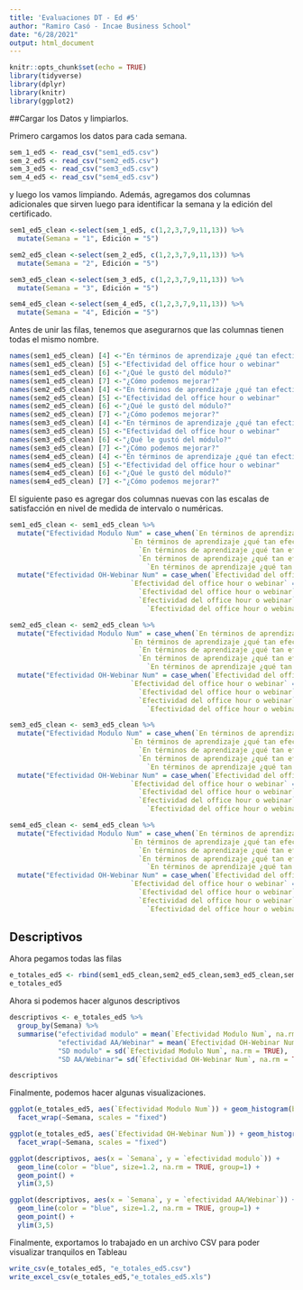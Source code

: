 ```yaml
---
title: 'Evaluaciones DT - Ed #5'
author: "Ramiro Casó - Incae Business School"
date: "6/28/2021"
output: html_document
---
```



```r
knitr::opts_chunk$set(echo = TRUE)
library(tidyverse)
library(dplyr)
library(knitr)
library(ggplot2)
```

##Cargar los Datos y limpiarlos.  

Primero cargamos los datos para cada semana.
```r
sem_1_ed5 <- read_csv("sem1_ed5.csv")
sem_2_ed5 <- read_csv("sem2_ed5.csv")
sem_3_ed5 <- read_csv("sem3_ed5.csv")
sem_4_ed5 <- read_csv("sem4_ed5.csv")
```

y luego los vamos limpiando. Además, agregamos dos columnas adicionales que sirven luego para identificar la semana y la edición del certificado. 


```r
sem1_ed5_clean <-select(sem_1_ed5, c(1,2,3,7,9,11,13)) %>% 
  mutate(Semana = "1", Edición = "5")

sem2_ed5_clean <-select(sem_2_ed5, c(1,2,3,7,9,11,13)) %>% 
  mutate(Semana = "2", Edición = "5")

sem3_ed5_clean <-select(sem_3_ed5, c(1,2,3,7,9,11,13)) %>% 
  mutate(Semana = "3", Edición = "5")

sem4_ed5_clean <-select(sem_4_ed5, c(1,2,3,7,9,11,13)) %>% 
  mutate(Semana = "4", Edición = "5")

```

Antes de unir las filas, tenemos que asegurarnos que las columnas tienen todas el mismo nombre. 

```r
names(sem1_ed5_clean) [4] <-"En términos de aprendizaje ¿qué tan efectivo fue este módulo?" 
names(sem1_ed5_clean) [5] <-"Efectividad del office hour o webinar" 
names(sem1_ed5_clean) [6] <-"¿Qué le gustó del módulo?" 
names(sem1_ed5_clean) [7] <-"¿Cómo podemos mejorar?" 
names(sem2_ed5_clean) [4] <-"En términos de aprendizaje ¿qué tan efectivo fue este módulo?" 
names(sem2_ed5_clean) [5] <-"Efectividad del office hour o webinar" 
names(sem2_ed5_clean) [6] <-"¿Qué le gustó del módulo?" 
names(sem2_ed5_clean) [7] <-"¿Cómo podemos mejorar?" 
names(sem3_ed5_clean) [4] <-"En términos de aprendizaje ¿qué tan efectivo fue este módulo?" 
names(sem3_ed5_clean) [5] <-"Efectividad del office hour o webinar" 
names(sem3_ed5_clean) [6] <-"¿Qué le gustó del módulo?" 
names(sem3_ed5_clean) [7] <-"¿Cómo podemos mejorar?" 
names(sem4_ed5_clean) [4] <-"En términos de aprendizaje ¿qué tan efectivo fue este módulo?" 
names(sem4_ed5_clean) [5] <-"Efectividad del office hour o webinar" 
names(sem4_ed5_clean) [6] <-"¿Qué le gustó del módulo?" 
names(sem4_ed5_clean) [7] <-"¿Cómo podemos mejorar?" 
```

El siguiente paso es agregar dos columnas nuevas con las escalas de satisfacción en nivel de medida de intervalo o numéricas. 

```r
sem1_ed5_clean <- sem1_ed5_clean %>% 
  mutate("Efectividad Modulo Num" = case_when(`En términos de aprendizaje ¿qué tan efectivo fue este módulo?` == "Muy efectivo" ~ 5,
                              `En términos de aprendizaje ¿qué tan efectivo fue este módulo?` == "Efectivo" ~ 4,
                                `En términos de aprendizaje ¿qué tan efectivo fue este módulo?` == "Neutral" ~ 3,
                                `En términos de aprendizaje ¿qué tan efectivo fue este módulo?` == "Inefectivo" ~ 2,
                                  `En términos de aprendizaje ¿qué tan efectivo fue este módulo?` == "Muy inefectivo" ~ 1)) %>%
  mutate("Efectividad OH-Webinar Num" = case_when(`Efectividad del office hour o webinar` == "Muy efectivo" ~ 5,
                              `Efectividad del office hour o webinar` == "Efectivo" ~ 4,
                                `Efectividad del office hour o webinar` == "Neutral" ~ 3,
                                `Efectividad del office hour o webinar` == "Inefectivo" ~ 2,
                                  `Efectividad del office hour o webinar` == "Muy inefectivo" ~ 1))

sem2_ed5_clean <- sem2_ed5_clean %>% 
  mutate("Efectividad Modulo Num" = case_when(`En términos de aprendizaje ¿qué tan efectivo fue este módulo?` == "Muy efectivo" ~ 5,
                              `En términos de aprendizaje ¿qué tan efectivo fue este módulo?` == "Efectivo" ~ 4,
                                `En términos de aprendizaje ¿qué tan efectivo fue este módulo?` == "Neutral" ~ 3,
                                `En términos de aprendizaje ¿qué tan efectivo fue este módulo?` == "Inefectivo" ~ 2,
                                  `En términos de aprendizaje ¿qué tan efectivo fue este módulo?` == "Muy inefectivo" ~ 1)) %>%
  mutate("Efectividad OH-Webinar Num" = case_when(`Efectividad del office hour o webinar` == "Muy efectivo" ~ 5,
                              `Efectividad del office hour o webinar` == "Efectivo" ~ 4,
                                `Efectividad del office hour o webinar` == "Neutral" ~ 3,
                                `Efectividad del office hour o webinar` == "Inefectivo" ~ 2,
                                  `Efectividad del office hour o webinar` == "Muy inefectivo" ~ 1))

sem3_ed5_clean <- sem3_ed5_clean %>% 
  mutate("Efectividad Modulo Num" = case_when(`En términos de aprendizaje ¿qué tan efectivo fue este módulo?` == "Muy efectivo" ~ 5,
                              `En términos de aprendizaje ¿qué tan efectivo fue este módulo?` == "Efectivo" ~ 4,
                                `En términos de aprendizaje ¿qué tan efectivo fue este módulo?` == "Neutral" ~ 3,
                                `En términos de aprendizaje ¿qué tan efectivo fue este módulo?` == "Inefectivo" ~ 2,
                                  `En términos de aprendizaje ¿qué tan efectivo fue este módulo?` == "Muy inefectivo" ~ 1)) %>%
  mutate("Efectividad OH-Webinar Num" = case_when(`Efectividad del office hour o webinar` == "Muy efectivo" ~ 5,
                              `Efectividad del office hour o webinar` == "Efectivo" ~ 4,
                                `Efectividad del office hour o webinar` == "Neutral" ~ 3,
                                `Efectividad del office hour o webinar` == "Inefectivo" ~ 2,
                                  `Efectividad del office hour o webinar` == "Muy inefectivo" ~ 1))

sem4_ed5_clean <- sem4_ed5_clean %>% 
  mutate("Efectividad Modulo Num" = case_when(`En términos de aprendizaje ¿qué tan efectivo fue este módulo?` == "Muy efectivo" ~ 5,
                              `En términos de aprendizaje ¿qué tan efectivo fue este módulo?` == "Efectivo" ~ 4,
                                `En términos de aprendizaje ¿qué tan efectivo fue este módulo?` == "Neutral" ~ 3,
                                `En términos de aprendizaje ¿qué tan efectivo fue este módulo?` == "Inefectivo" ~ 2,
                                  `En términos de aprendizaje ¿qué tan efectivo fue este módulo?` == "Muy inefectivo" ~ 1)) %>%
  mutate("Efectividad OH-Webinar Num" = case_when(`Efectividad del office hour o webinar` == "Muy efectivo" ~ 5,
                              `Efectividad del office hour o webinar` == "Efectivo" ~ 4,
                                `Efectividad del office hour o webinar` == "Neutral" ~ 3,
                                `Efectividad del office hour o webinar` == "Inefectivo" ~ 2,
                                  `Efectividad del office hour o webinar` == "Muy inefectivo" ~ 1))

```

## Descriptivos

Ahora pegamos todas las filas

```r

e_totales_ed5 <- rbind(sem1_ed5_clean,sem2_ed5_clean,sem3_ed5_clean,sem4_ed5_clean)
e_totales_ed5
```

Ahora si podemos hacer algunos descriptivos

```r
descriptivos <- e_totales_ed5 %>%
  group_by(Semana) %>%
  summarise("efectividad modulo" = mean(`Efectividad Modulo Num`, na.rm = TRUE),
            "efectividad AA/Webinar" = mean(`Efectividad OH-Webinar Num`, na.rm = TRUE),
            "SD modulo" = sd(`Efectividad Modulo Num`, na.rm = TRUE), 
            "SD AA/Webinar"= sd(`Efectividad OH-Webinar Num`, na.rm = TRUE))

descriptivos
```

Finalmente, podemos hacer algunas visualizaciones. 

```r
ggplot(e_totales_ed5, aes(`Efectividad Modulo Num`)) + geom_histogram(binwidth = 1) +
  facet_wrap(~Semana, scales = "fixed")

ggplot(e_totales_ed5, aes(`Efectividad OH-Webinar Num`)) + geom_histogram(binwidth = 1) +
  facet_wrap(~Semana, scales = "fixed")

```

```r
ggplot(descriptivos, aes(x = `Semana`, y = `efectividad modulo`)) + 
  geom_line(color = "blue", size=1.2, na.rm = TRUE, group=1) + 
  geom_point() + 
  ylim(3,5)

ggplot(descriptivos, aes(x = `Semana`, y = `efectividad AA/Webinar`)) + 
  geom_line(color = "blue", size=1.2, na.rm = TRUE, group=1) + 
  geom_point() + 
  ylim(3,5)
```


Finalmente, exportamos lo trabajado en un archivo CSV para poder visualizar tranquilos en Tableau

```r
write_csv(e_totales_ed5, "e_totales_ed5.csv")
write_excel_csv(e_totales_ed5,"e_totales_ed5.xls")
```

